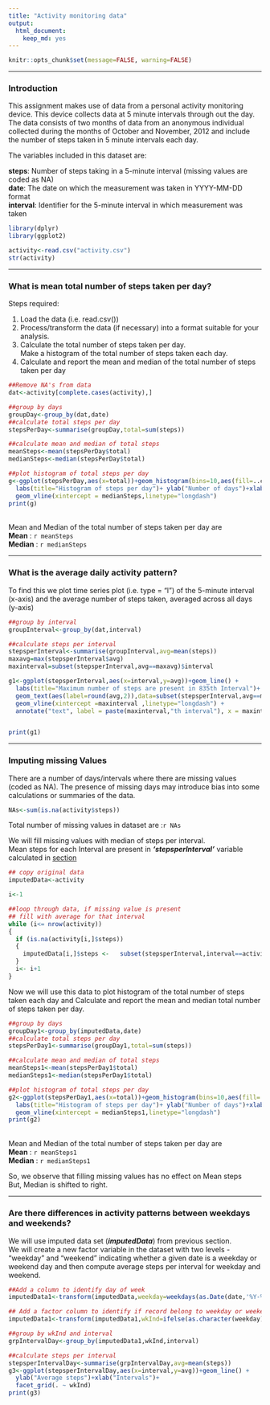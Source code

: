 ```yaml
---
title: "Activity monitoring data"
output: 
  html_document: 
    keep_md: yes
---
```

```r
knitr::opts_chunk$set(message=FALSE, warning=FALSE)
```
-------------------------------------------------------------------------- 

### Introduction

This assignment makes use of data from a personal activity monitoring device. This device collects data at 5 minute intervals through out the day. The data consists of two months of data from an anonymous individual collected during the months of October and November, 2012 and include the number of steps taken in 5 minute intervals each day.

The variables included in this dataset are:

**steps**: Number of steps taking in a 5-minute interval (missing values are coded as NA)  
**date**: The date on which the measurement was taken in YYYY-MM-DD format  
**interval**: Identifier for the 5-minute interval in which measurement was taken  
```r
library(dplyr)
library(ggplot2)
```

```r
activity<-read.csv("activity.csv")
str(activity)
```

-------------------------------------------------------------------------- 

### What is mean total number of steps taken per day?
  
Steps required:  
  
1. Load the data (i.e. read.csv())  
2. Process/transform the data (if necessary) into a format suitable for your analysis.  
3. Calculate the total number of steps taken per day.  
   Make a histogram of the total number of steps taken each day.  
4. Calculate and report the mean and median of the total number of steps taken per day  
```r
##Remove NA's from data
dat<-activity[complete.cases(activity),]

##group by days
groupDay<-group_by(dat,date)
##calculate total steps per day
stepsPerDay<-summarise(groupDay,total=sum(steps))

##calculate mean and median of total steps
meanSteps<-mean(stepsPerDay$total)
medianSteps<-median(stepsPerDay$total)

##plot histogram of total steps per day
g<-ggplot(stepsPerDay,aes(x=total))+geom_histogram(bins=10,aes(fill=..count..),origin=0)+
  labs(title="Histogram of steps per day")+ ylab("Number of days")+xlab("Total Steps")+
  geom_vline(xintercept = medianSteps,linetype="longdash")
print(g)
```
 <br>Mean and Median of the total number of steps taken per day are <br>
 **Mean** : `r meanSteps` <br>
 **Median** : `r medianSteps`  

-------------------------------------------------------------------------- 

<div  id="s1">
### What is the average daily activity pattern?
  
To find this we plot time series plot (i.e. type = "l") of the 5-minute interval (x-axis) and the average number of steps taken, averaged across all days (y-axis)  
```r
##group by interval
groupInterval<-group_by(dat,interval)

##calculate steps per interval
stepsperInterval<-summarise(groupInterval,avg=mean(steps))
maxavg=max(stepsperInterval$avg)
maxinterval=subset(stepsperInterval,avg==maxavg)$interval

g1<-ggplot(stepsperInterval,aes(x=interval,y=avg))+geom_line() +
  labs(title="Maximum number of steps are present in 835th Interval")+ ylab("Average steps")+xlab("Intervals")+
  geom_text(aes(label=round(avg,2)),data=subset(stepsperInterval,avg==maxavg),colour = "blue", fontface = "bold",size=3) +
  geom_vline(xintercept =maxinterval ,linetype="longdash") +
  annotate("text", label = paste(maxinterval,"th interval"), x = maxinterval+10, y = 1, size = 3, colour = "red",fontface = "bold")


print(g1)
```
</div>
-------------------------------------------------------------------------- 

### Imputing missing Values  

There are a number of days/intervals where there are missing values (coded as NA). The presence of missing days may introduce bias into some calculations or summaries of the data.  


```r
NAs<-sum(is.na(activity$steps))

```
Total number of missing values in dataset are  :`r NAs`  

We will fill missing values with median of steps per interval.  
Mean steps for each Interval are present in ***'stepsperInterval'*** variable calculated in [section](#s1)  
  
```r

## copy original data
imputedData<-activity

i<-1

##loop through data, if missing value is present
## fill with average for that interval
while (i<= nrow(activity))
{
  if (is.na(activity[i,]$steps))
  {
    imputedData[i,]$steps <-   subset(stepsperInterval,interval==activity[i,]$interval)$avg
  }
  i<- i+1
}

```

Now we will use this data to plot histogram of the total number of steps taken each day and Calculate and report the mean and median total number of steps taken per day.  
```r
##group by days
groupDay1<-group_by(imputedData,date)
##calculate total steps per day
stepsPerDay1<-summarise(groupDay1,total=sum(steps))

##calculate mean and median of total steps
meanSteps1<-mean(stepsPerDay1$total)
medianSteps1<-median(stepsPerDay1$total)

##plot histogram of total steps per day
g2<-ggplot(stepsPerDay1,aes(x=total))+geom_histogram(bins=10,aes(fill=..count..),origin=0)+
  labs(title="Histogram of steps per day")+ ylab("Number of days")+xlab("Total Steps")+
  geom_vline(xintercept = medianSteps1,linetype="longdash")
print(g2)

```

 <br>Mean and Median of the total number of steps taken per day are <br>
 **Mean** : `r meanSteps1` <br>
 **Median** : `r medianSteps1`    
   
So, we observe that filling missing values has no effect on Mean steps  
But, Median is shifted to right.  

-------------------------------------------------------------------------- 

### Are there differences in activity patterns between weekdays and weekends?
  
We will use imputed data set (***imputedData***) from previous section.  
We will create a new factor variable in the dataset with two levels - "weekday" and "weekend" indicating whether a given date is a weekday or weekend day and then compute average steps per interval for weekday and weekend.  

```r
##Add a column to identify day of week
imputedData1<-transform(imputedData,weekday=weekdays(as.Date(date,'%Y-%m-%d'),TRUE) )

## Add a factor column to identify if record belong to weekday or weekend
imputedData1<-transform(imputedData1,wkInd=ifelse(as.character(weekday)=='Sun'|as.character(weekday)=='Sat','Weekend','Weekday'))

##group by wkInd and interval
grpIntervalDay<-group_by(imputedData1,wkInd,interval)

##calculate steps per interval
stepsperIntervalDay<-summarise(grpIntervalDay,avg=mean(steps))
g3<-ggplot(stepsperIntervalDay,aes(x=interval,y=avg))+geom_line() + 
  ylab("Average steps")+xlab("Intervals")+
  facet_grid(. ~ wkInd)
print(g3)
```
